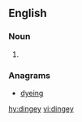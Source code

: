 ==English==

===Noun===
{{en-noun}}

# {{alternative spelling of|dinghy|lang=en}}

===Anagrams===
* [[dyeing#English|dyeing]]

[[hy:dingey]]
[[vi:dingey]]